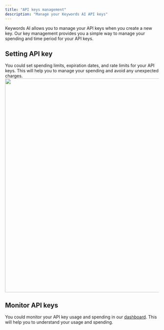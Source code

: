 ```yaml
---
title: "API keys management"
description: "Manage your Keywords AI API keys"
---
```



Keywords AI allows you to manage your API keys when you create a new key. Our key management provides you a simple way to manage your spending and time period for your API keys.
## Setting API key
You could set spending limits, expiration dates, and rate limits for your API keys. This will help you to manage your spending and avoid any unexpected charges.
<img width="700" src="/images/api-features/key-mangement.png"/>



## Monitor API keys
You could monitor your API key usage and spending in our [dashboard](/features/monitoring/analytics). This will help you to understand your usage and spending.